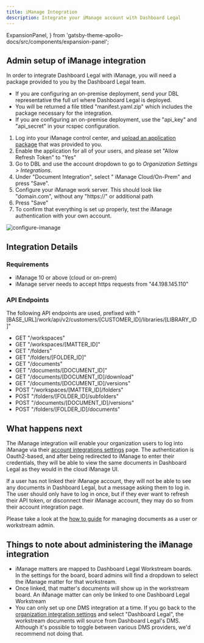 ```yaml
---
title: iManage Integration
description: Integrate your iManage account with Dashboard Legal
---
```


  ExpansionPanel,
} from 'gatsby-theme-apollo-docs/src/components/expansion-panel';

## Admin setup of iManage integration


<ExpansionPanel title="Prerequisite: iManage Application Package">
In order to integrate Dashboard Legal with iManage, you will need a package provided to you by the Dashboard Legal team.

- If you are configuring an on-premise deployment, send your DBL representative the full url where Dashboard Legal is deployed.
- You will be returned a file titled "manifest.yaml.zip" which includes the package necessary for the integration.
- If you are configuring an on-premise deployment, use the "api_key" and "api_secret" in your rcspec configuration.
</ExpansionPanel>

1. Log into your iManage control center, and [upload an application package](https://docs.imanage.com/cc-help/10.3.3/en/Adding_an_application_package.html#src-103563194_id-.AddingAppsv10.3.3-Uploadingpackage) that was provided to you.
2. Enable the application for all of your users, and please set "Allow Refresh Token" to "Yes"
3. Go to DBL and use the account dropdown to go to *Organization Settings > Integrations*.
4. Under "Document Integration", select " iManage Cloud/On-Prem" and press "Save". 
5. Configure your iManage work server. This should look like "domain.com", without any "https://" or additional path
6. Press "Save" 
7. To confirm that everything is set up properly, test the iManage authentication with your own account.

![configure-imanage](./img/configure-imanage.png)

## Integration Details
### Requirements
- iManage 10 or above (cloud or on-prem)
- iManage server needs to accept https requests from "44.198.145.110"

### API Endpoints
The following API endpoints are used, prefixed with "[BASE_URL]/work/api/v2/customers/[CUSTOMER_ID]/libraries/[LIBRARY_ID]"
- GET "/workspaces"
- GET "/workspaces/[MATTER_ID]"
- GET "/folders"
- GET "/folders/[FOLDER_ID]"
- GET "/documents"
- GET "/documents/[DOCUMENT_ID]"
- GET "/documents/[DOCUMENT_ID]/download"
- GET "/documents/[DOCUMENT_ID]/versions"
- POST "/workspaces/[MATTER_ID]/folders"
- POST "/folders/[FOLDER_ID]/subfolders"
- POST "/documents/[DOCUMENT_ID]/versions"
- POST "/folders/[FOLDER_ID]/documents"

## What happens next

The iManage integration will enable your organization users to log into iManage via their [account integrations settings](https://app.dashboardlegal.com/x/account/integrations/) page. The authentication is Oauth2-based, and after being redirected to iManage to enter their credentials, they will be able to view the same documents in Dashboard Legal as they would in the cloud iManage UI.

If a user has not linked their iManage account, they will not be able to see any documents in Dashboard Legal, but a message asking them to log in. The user should only have to log in once, but if they ever want to refresh their API token, or disconnect their iManage account, they may do so from their account integration page.

Please take a look at the [how to guide](./how-to/) for managing documents as a user or workstream admin.

## Things to note about administering the iManage integration
- iManage matters are mapped to Dashboard Legal Workstream boards. In the settings for the board, board admins will find a dropdown to select the iManage matter for that workstream.
- Once linked, that matter's documents will show up in the workstream board. An iManage matter can only be linked to one Dashboard Legal Workstream
- You can only set up one DMS integration at a time. If you go back to the [organization integration settings](https://app.dashboardlegal.com/x/settings/integrations/) and select "Dashboard Legal", the workstream documents will source from Dashboard Legal's DMS. Although it's possible to toggle between various DMS providers, we'd recommend not doing that.


